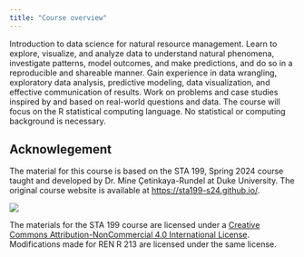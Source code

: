 ```yaml
---
title: "Course overview"
---
```


Introduction to data science for natural resource management. Learn to explore, visualize, and analyze data to understand natural phenomena, investigate patterns, model outcomes, and make predictions, and do so in a reproducible and shareable manner. Gain experience in data wrangling, exploratory data analysis, predictive modeling, data visualization, and effective communication of results. Work on problems and case studies inspired by and based on real-world questions and data. The course will focus on the R statistical computing language. No statistical or computing background is necessary. 

## Acknowlegement

The material for this course is based on the STA 199, Spring 2024 course taught and developed by Dr. Mine Çetinkaya-Rundel at Duke University. The original course website is available at [https://sta199-s24.github.io/](https://sta199-s24.github.io/).

![](images/clipboard-2183008605.png)

The materials for the STA 199 course are licensed under a [Creative Commons Attribution-NonCommercial 4.0 International License](http://creativecommons.org/licenses/by-nc/4.0/). Modifications made for REN R 213 are licensed under the same license.
